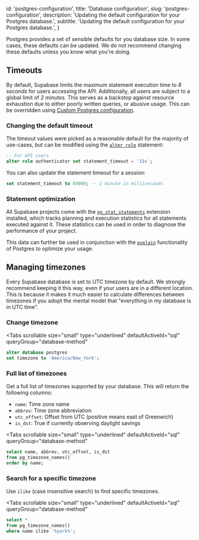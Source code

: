 
  id: 'postgres-configuration',
  title: 'Database configuration',
  slug: 'postgres-configuration',
  description: 'Updating the default configuration for your Postgres database.',
  subtitle: 'Updating the default configuration for your Postgres database.',
}

Postgres provides a set of sensible defaults for you database size. In some cases, these defaults can be updated. We do not recommend changing these defaults unless you know what you're doing.

## Timeouts

By default, Supabase limits the maximum statement execution time to _8 seconds_ for users accessing the API. Additionally, all users are subject to a global limit of _2 minutes_. This serves as a backstop against resource exhaustion due to either poorly written queries, or abusive usage. This can be overridden using [Custom Postgres configuration](https://supabase.com/docs/guides/platform/custom-postgres-config#supported-parameters).

### Changing the default timeout

The timeout values were picked as a reasonable default for the majority of use-cases, but can be modified using the [`alter role`](https://www.postgresql.org/docs/current/sql-alterrole.html) statement:

```sql
-- For API users
alter role authenticator set statement_timeout = '15s';
```

You can also update the statement timeout for a session:

```sql
set statement_timeout to 60000; -- 1 minute in milliseconds
```

### Statement optimization

All Supabase projects come with the [`pg_stat_statements`](https://www.postgresql.org/docs/current/pgstatstatements.html) extension installed, which tracks planning and execution statistics for all statements executed against it. These statistics can be used in order to diagnose the performance of your project.

This data can further be used in conjunction with the [`explain`](https://www.postgresql.org/docs/current/using-explain.html) functionality of Postgres to optimize your usage.

## Managing timezones

Every Supabase database is set to UTC timezone by default. We strongly recommend keeping it this way, even if your users are in a different location.
This is because it makes it much easier to calculate differences between timezones if you adopt the mental model that "everything in my database is in UTC time".

### Change timezone

<Tabs
  scrollable
  size="small"
  type="underlined"
  defaultActiveId="sql"
  queryGroup="database-method"
>
<TabPanel id="sql" label="SQL">

```sql
alter database postgres
set timezone to 'America/New_York';
```

</TabPanel>
</Tabs>

### Full list of timezones

Get a full list of timezones supported by your database. This will return the following columns:

- `name`: Time zone name
- `abbrev`: Time zone abbreviation
- `utc_offset`: Offset from UTC (positive means east of Greenwich)
- `is_dst`: True if currently observing daylight savings

<Tabs
  scrollable
  size="small"
  type="underlined"
  defaultActiveId="sql"
  queryGroup="database-method"
>
<TabPanel id="sql" label="SQL">

```sql
select name, abbrev, utc_offset, is_dst
from pg_timezone_names()
order by name;
```

</TabPanel>
</Tabs>

### Search for a specific timezone

Use `ilike` (case insensitive search) to find specific timezones.

<Tabs
  scrollable
  size="small"
  type="underlined"
  defaultActiveId="sql"
  queryGroup="database-method"
>
<TabPanel id="sql" label="SQL">

```sql
select *
from pg_timezone_names()
where name ilike '%york%';
```

</TabPanel>
</Tabs>



